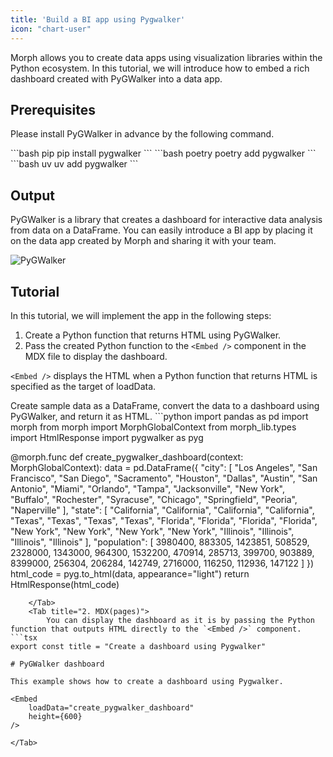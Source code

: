 ```yaml
---
title: 'Build a BI app using Pygwalker'
icon: "chart-user"
---
```


Morph allows you to create data apps using visualization libraries within the Python ecosystem.
In this tutorial, we will introduce how to embed a rich dashboard created with PyGWalker into a data app.

## Prerequisites

Please install PyGWalker in advance by the following command.

<CodeGroup>
    ```bash pip
    pip install pygwalker
    ```
    ```bash poetry
    poetry add pygwalker
    ```
    ```bash uv
    uv add pygwalker
    ```
</CodeGroup>

## Output

PyGWalker is a library that creates a dashboard for interactive data analysis from data on a DataFrame.
You can easily introduce a BI app by placing it on the data app created by Morph and sharing it with your team.

![PyGWalker](/assets/images/docs/tutorial/pygwalker.png)

## Tutorial

In this tutorial, we will implement the app in the following steps:

1. Create a Python function that returns HTML using PyGWalker.
2. Pass the created Python function to the `<Embed />` component in the MDX file to display the dashboard.

`<Embed />` displays the HTML when a Python function that returns HTML is specified as the target of loadData.

<Tabs>
    <Tab title="1. Python">
        Create sample data as a DataFrame, convert the data to a dashboard using PyGWalker, and return it as HTML.
```python
import pandas as pd
import morph
from morph import MorphGlobalContext
from morph_lib.types import HtmlResponse
import pygwalker as pyg

@morph.func
def create_pygwalker_dashboard(context: MorphGlobalContext):
    data = pd.DataFrame({
        "city": [
            "Los Angeles", "San Francisco", "San Diego", "Sacramento",
            "Houston", "Dallas", "Austin", "San Antonio",
            "Miami", "Orlando", "Tampa", "Jacksonville",
            "New York", "Buffalo", "Rochester", "Syracuse",
            "Chicago", "Springfield", "Peoria", "Naperville"
        ],
        "state": [
            "California", "California", "California", "California",
            "Texas", "Texas", "Texas", "Texas",
            "Florida", "Florida", "Florida", "Florida",
            "New York", "New York", "New York", "New York",
            "Illinois", "Illinois", "Illinois", "Illinois"
        ],
        "population": [
            3980400, 883305, 1423851, 508529,
            2328000, 1343000, 964300, 1532200,
            470914, 285713, 399700, 903889,
            8399000, 256304, 206284, 142749,
            2716000, 116250, 112936, 147122
        ]
    })
    html_code = pyg.to_html(data, appearance="light")
    return HtmlResponse(html_code)
```
    </Tab>
    <Tab title="2. MDX(pages)">
        You can display the dashboard as it is by passing the Python function that outputs HTML directly to the `<Embed />` component.
```tsx
export const title = "Create a dashboard using Pygwalker"

# PyGWalker dashboard

This example shows how to create a dashboard using Pygwalker.

<Embed
    loadData="create_pygwalker_dashboard"
    height={600}
/>

```
    </Tab>
</Tabs>
